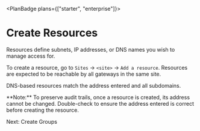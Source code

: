 
<PlanBadge plans={["starter", "enterprise"]}>

# Create Resources

</PlanBadge>

Resources define subnets, IP addresses, or DNS names you wish to manage access
for.

To create a resource, go to `Sites` -> `<site>` -> `Add a resource`. Resources
are expected to be reachable by all gateways in the same site.

DNS-based resources match the address entered and all subdomains.

<Alert color="warning">
  **Note:** To preserve audit trails, once a resource is created, its address
  cannot be changed. Double-check to ensure the address entered is correct
  before creating the resource.
</Alert>

<NextStep href="/kb/deploy/groups">Next: Create Groups</NextStep>

<SupportOptions />
